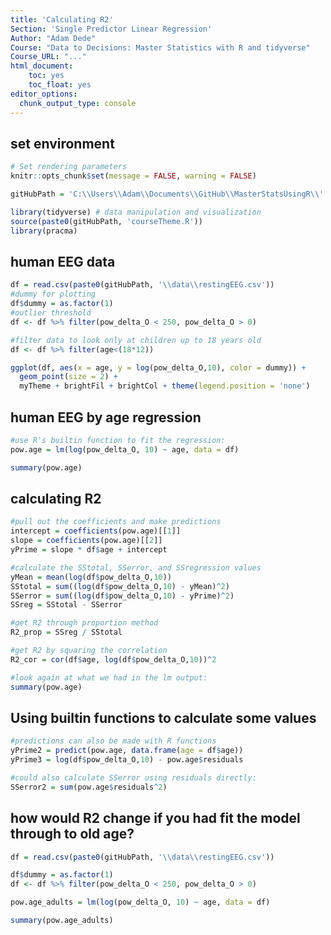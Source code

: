 ```yaml
---
title: 'Calculating R2'
Section: 'Single Predictor Linear Regression'
Author: "Adam Dede"
Course: "Data to Decisions: Master Statistics with R and tidyverse"
Course_URL: "..." 
html_document:
    toc: yes
    toc_float: yes
editor_options:
  chunk_output_type: console
---
```



## set environment

```r

# Set rendering parameters
knitr::opts_chunk$set(message = FALSE, warning = FALSE)

gitHubPath = 'C:\\Users\\Adam\\Documents\\GitHub\\MasterStatsUsingR\\'

library(tidyverse) # data manipulation and visualization
source(paste0(gitHubPath, 'courseTheme.R'))
library(pracma)

```

## human EEG data 

```r

df = read.csv(paste0(gitHubPath, '\\data\\restingEEG.csv'))
#dummy for plotting
df$dummy = as.factor(1) 
#outlier threshold
df <- df %>% filter(pow_delta_O < 250, pow_delta_O > 0)

#filter data to look only at children up to 18 years old
df <- df %>% filter(age<(18*12))

ggplot(df, aes(x = age, y = log(pow_delta_O,10), color = dummy)) + 
  geom_point(size = 2) + 
  myTheme + brightFil + brightCol + theme(legend.position = 'none')


```

## human EEG by age regression

```r

#use R's builtin function to fit the regression:
pow.age = lm(log(pow_delta_O, 10) ~ age, data = df)

summary(pow.age)

```

## calculating R2

```r

#pull out the coefficients and make predictions
intercept = coefficients(pow.age)[[1]]
slope = coefficients(pow.age)[[2]]
yPrime = slope * df$age + intercept 

#calculate the SStotal, SSerror, and SSregression values
yMean = mean(log(df$pow_delta_O,10))
SStotal = sum((log(df$pow_delta_O,10) - yMean)^2)
SSerror = sum((log(df$pow_delta_O,10) - yPrime)^2)
SSreg = SStotal - SSerror

#get R2 through proportion method
R2_prop = SSreg / SStotal

#get R2 by squaring the correlation 
R2_cor = cor(df$age, log(df$pow_delta_O,10))^2

#look again at what we had in the lm output: 
summary(pow.age)


```

## Using builtin functions to calculate some values

```r

#predictions can also be made with R functions
yPrime2 = predict(pow.age, data.frame(age = df$age))
yPrime3 = log(df$pow_delta_O,10) - pow.age$residuals

#could also calculate SSerror using residuals directly: 
SSerror2 = sum(pow.age$residuals^2)


```

## how would R2 change if you had fit the model through to old age?

```r

df = read.csv(paste0(gitHubPath, '\\data\\restingEEG.csv'))

df$dummy = as.factor(1) 
df <- df %>% filter(pow_delta_O < 250, pow_delta_O > 0)

pow.age_adults = lm(log(pow_delta_O, 10) ~ age, data = df)

summary(pow.age_adults)


```

